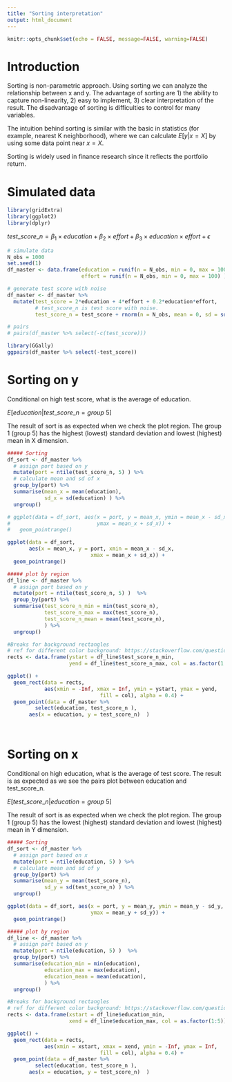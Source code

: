 ```yaml
---
title: "Sorting interpretation"
output: html_document
---
```


```r
knitr::opts_chunk$set(echo = FALSE, message=FALSE, warning=FALSE)
```

# Introduction

Sorting is non-parametric approach. Using sorting we can analyze the relationship between x and y. The advantage of sorting are 1) the ability to capture non-linearity, 2) easy to implement, 3) clear interpretation of the result. The disadvantage of sorting is difficulties to control for many variables.

The intuition behind sorting is similar with the basic in statistics (for example, nearest K neighborhood), where we can calculate $E[y|x = X]$ by using some data point near $x = X$.

Sorting is widely used in finance research since it reflects the portfolio return.

# Simulated data

```r
library(gridExtra)
library(ggplot2)
library(dplyr)

```


$test\_score\_n=\beta_1 ×education+ \beta_2 × effort+ \beta_3 ×education×effort + \epsilon$

```r


# simulate data
N_obs = 1000
set.seed(1)
df_master <- data.frame(education = runif(n = N_obs, min = 0, max = 100),
                        effort = runif(n = N_obs, min = 0, max = 100) )

# generate test score with noise
df_master <- df_master %>% 
  mutate(test_score = 2*education + 4*effort + 0.2*education*effort,
         # test_score_n is test score with noise. 
         test_score_n = test_score + rnorm(n = N_obs, mean = 0, sd = sd(test_score)/10 ) )  

# pairs
# pairs(df_master %>% select(-c(test_score)))

library(GGally)
ggpairs(df_master %>% select(-test_score))

```

# Sorting on y

Conditional on high test score, what is the average of education.

$E[education | test\_score\_n = group\ 5]$

The result of sort is as expected when we check the plot region. The group 1 (group 5) has the highest (lowest) standard deviation and lowest (highest) mean in X dimension.

```r
##### Sorting
df_sort <- df_master %>%
  # assign port based on y
  mutate(port = ntile(test_score_n, 5) ) %>%
  # calculate mean and sd of x
  group_by(port) %>%
  summarise(mean_x = mean(education),
            sd_x = sd(education) ) %>%
  ungroup()

# ggplot(data = df_sort, aes(x = port, y = mean_x, ymin = mean_x - sd_x,
#                            ymax = mean_x + sd_x)) +
#   geom_pointrange()

ggplot(data = df_sort, 
       aes(x = mean_x, y = port, xmin = mean_x - sd_x,
                           xmax = mean_x + sd_x)) +
  geom_pointrange()

##### plot by region
df_line <- df_master %>%
  # assign port based on y
  mutate(port = ntile(test_score_n, 5) )  %>%
  group_by(port) %>%
  summarise(test_score_n_min = min(test_score_n),
            test_score_n_max = max(test_score_n),
            test_score_n_mean = mean(test_score_n),
            ) %>%
  ungroup()

#Breaks for background rectangles
# ref for different color background: https://stackoverflow.com/questions/9968975/make-the-background-of-a-graph-different-colours-in-different-regions
rects <- data.frame(ystart = df_line$test_score_n_min, 
                    yend = df_line$test_score_n_max, col = as.factor(1:5))

ggplot() +
  geom_rect(data = rects, 
            aes(xmin = -Inf, xmax = Inf, ymin = ystart, ymax = yend,
                              fill = col), alpha = 0.4) +
  geom_point(data = df_master %>% 
         select(education, test_score_n ),
       aes(x = education, y = test_score_n)  ) 




```

# Sorting on x

Conditional on high education, what is the average of test score. The result is as expected as we see the pairs plot between education and test_score_n.

$E[test\_score\_n  | education  = group\ 5]$

The result of sort is as expected when we check the plot region. The group 1 (group 5) has the lowest (highest) standard deviation and lowest (highest) mean in Y dimension.

```r
##### Sorting
df_sort <- df_master %>%
  # assign port based on x
  mutate(port = ntile(education, 5) ) %>%
  # calculate mean and sd of y
  group_by(port) %>%
  summarise(mean_y = mean(test_score_n),
            sd_y = sd(test_score_n) ) %>%
  ungroup()

ggplot(data = df_sort, aes(x = port, y = mean_y, ymin = mean_y - sd_y,
                           ymax = mean_y + sd_y)) +
  geom_pointrange()

##### plot by region
df_line <- df_master %>%
  # assign port based on y
  mutate(port = ntile(education, 5) )  %>%
  group_by(port) %>%
  summarise(education_min = min(education),
            education_max = max(education),
            education_mean = mean(education),
            ) %>%
  ungroup()

#Breaks for background rectangles
# ref for different color background: https://stackoverflow.com/questions/9968975/make-the-background-of-a-graph-different-colours-in-different-regions
rects <- data.frame(xstart = df_line$education_min, 
                    xend = df_line$education_max, col = as.factor(1:5))

ggplot() +
  geom_rect(data = rects, 
            aes(xmin = xstart, xmax = xend, ymin = -Inf, ymax = Inf,
                              fill = col), alpha = 0.4) +
  geom_point(data = df_master %>% 
         select(education, test_score_n ),
       aes(x = education, y = test_score_n)  ) 





```




